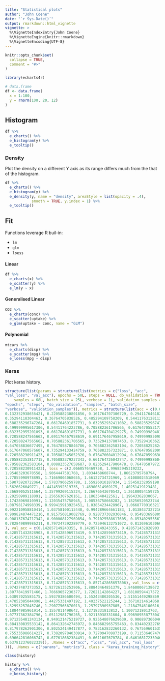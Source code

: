 ```yaml
---
title: "Statistical plots"
author: "John Coene"
date: "`r Sys.Date()`"
output: rmarkdown::html_vignette
vignette: >
  %\VignetteIndexEntry{John Coene}
  %\VignetteEngine{knitr::rmarkdown}
  %\VignetteEncoding{UTF-8}
---
```


```r
knitr::opts_chunk$set(
  collapse = TRUE,
  comment = "#>"
)

library(echarts4r)
```

```r
# data.frame
df <- data.frame(
  x = 1:100,
  y = rnorm(100, 20, 12)
)
```

## Histogram

```r
df %>% 
  e_charts() %>% 
  e_histogram(y) %>% 
  e_tooltip()
```

### Density

Plot the density on a different Y axis as its range differs much from the that of the histogram.

```r
df %>%
  e_charts() %>% 
  e_histogram(y) %>% 
  e_density(y, name = "density", areaStyle = list(opacity = .4), 
            smooth = TRUE, y.index = 1) %>% 
  e_tooltip()
```

## Fit

Functions leverage R buil-in:

* `lm`
* `glm`
* `loess`

#### Linear

```r
df %>% 
  e_charts(x) %>% 
  e_scatter(y) %>% 
  e_lm(y ~ x)
```

#### Generalised Linear

```r
CO2 %>% 
  e_charts(conc) %>% 
  e_scatter(uptake) %>% 
  e_glm(uptake ~ conc, name = "GLM")
```

#### Polynomial

```r
mtcars %>% 
  e_charts(disp) %>% 
  e_scatter(mpg) %>% 
  e_loess(mpg ~ disp)
```

### Keras

Plot keras history.

```r
structure(list(params = structure(list(metrics = c("loss", "acc",
"val_loss", "val_acc"), epochs = 50L, steps = NULL, do_validation = TRUE,
    samples = 68L, batch_size = 25L, verbose = 1L, validation_samples = 7L), .Names = c("metrics",
"epochs", "steps", "do_validation", "samples", "batch_size",
"verbose", "validation_samples")), metrics = structure(list(acc = c(0.0735294101211955,
0.132352938656421, 0.220588230801856, 0.161764707306729, 0.294117646182285,
0.35294118304463, 0.36764705838526, 0.485294109758209, 0.544117631281123,
0.588235296747264, 0.661764691857731, 0.632352932411082, 0.588235296747264,
0.499999995617306, 0.54411764223786, 0.705882361706565, 0.617647055317374,
0.632352955201093, 0.661764691857731, 0.661764704129275, 0.749999989481533,
0.720588247565662, 0.691176467958619, 0.691176467958619, 0.749999985098839,
0.720588247565662, 0.705882361706565, 0.735294137807453, 0.735294103622437,
0.647058836677495, 0.764705878846786, 0.705882362583104, 0.720588252824895,
0.617647060576607, 0.735294133424759, 0.705882357323871, 0.676470582099522,
0.720588230911423, 0.705882345052326, 0.676470604012994, 0.6764705996303,
0.705882353817715, 0.705882379237343, 0.661764726042747, 0.749999988604994,
0.705882362583104, 0.808823527658687, 0.823529417900478, 0.764705879723324,
0.720588230911423), loss = c(2.0660576469758, 1.99683945319232,
1.95483203670558, 1.9064447581768, 1.8034468608744, 1.86623795768794,
1.77855998978895, 1.71669004068655, 1.66122734721969, 1.61088024518069,
1.59075920722064, 1.57837966259788, 1.55926010187934, 1.55458232059198,
1.5626626049771, 1.44145392319735, 1.46900314969175, 1.40251419123481,
1.36689052511664, 1.35799269115224, 1.26676543670542, 1.26180054159725,
1.20250909118091, 1.25656307620161, 1.1863548422561, 1.19643362830667,
1.17428969810991, 1.12035475758945, 1.08536758668282, 1.18256520523744,
1.08798174998339, 0.999415913925451, 1.03854234428967, 1.06687709163217,
0.992210958810414, 1.03758100113448, 0.994289664661183, 1.01384373272167,
0.909824874471216, 0.915756819002769, 0.928737302036846, 0.954933696809937,
0.908137674717342, 0.900008127969854, 0.791025588617605, 0.853402955567136,
0.782849899986211, 0.797247392289779, 0.725946132751072, 0.813696103060947
), val_acc = c(0.142857149243355, 0.142857149243355, 0.428571432828903,
0.428571432828903, 0.571428596973419, 0.571428596973419, 0.714285731315613,
0.714285731315613, 0.714285731315613, 0.714285731315613, 0.714285731315613,
0.714285731315613, 0.714285731315613, 0.714285731315613, 0.714285731315613,
0.714285731315613, 0.714285731315613, 0.714285731315613, 0.714285731315613,
0.714285731315613, 0.714285731315613, 0.714285731315613, 0.714285731315613,
0.714285731315613, 0.714285731315613, 0.714285731315613, 0.714285731315613,
0.714285731315613, 0.714285731315613, 0.714285731315613, 0.714285731315613,
0.714285731315613, 0.714285731315613, 0.714285731315613, 0.714285731315613,
0.714285731315613, 0.714285731315613, 0.714285731315613, 0.714285731315613,
0.714285731315613, 0.714285731315613, 0.714285731315613, 0.714285731315613,
0.714285731315613, 0.714285731315613, 0.714285731315613, 0.714285731315613,
0.714285731315613, 0.714285731315613, 0.857142865657806), val_loss = c(2.031325340271,
1.97427487373352, 1.92726135253906, 1.88843464851379, 1.84600067138672,
1.80778419971466, 1.76669657230377, 1.72621142864227, 1.68108594417572,
1.63897025585175, 1.59370386600494, 1.55243480205536, 1.51551449298859,
1.47852385044098, 1.44275331497192, 1.40237522125244, 1.36710214614868,
1.32993257045746, 1.29077565670013, 1.25797390937805, 1.21847546100616,
1.18844985961914, 1.1557811498642, 1.12718331813812, 1.10071218013763,
1.07737362384796, 1.05112981796265, 1.02113938331604, 0.996909558773041,
0.971255481243134, 0.949121475219727, 0.925548076629639, 0.906897366046906,
0.884130835533142, 0.864132642745972, 0.846682965755463, 0.834402322769165,
0.817978262901306, 0.802524149417877, 0.783162832260132, 0.767569601535797,
0.755335986614227, 0.738209784030914, 0.727094709873199, 0.711536407470703,
0.696642816066742, 0.677618682384491, 0.6611607670784, 0.646168172359467,
0.637812376022339)), .Names = c("acc", "loss", "val_acc", "val_loss"
))), .Names = c("params", "metrics"), class = "keras_training_history") -> history
```

```r
class(history)

history %>% 
  e_charts() %>% 
  e_keras_history()
```